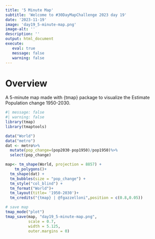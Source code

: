 ```yaml
---
title: '5 Minute Map'
subtitle: 'Welcome to #30DayMapChallenge 2023 day 19'
date: '2023-11-19'
image: 'day19_5-minute-map.png'
image-alt: ''
description: ''
output: html_document
execute: 
   eval: true
   message: false
   warning: false
---
```



# Overview

A 5-minute map made with {tmap} package to visualize the Estimate Population change 1950-2030.

```r
#| message: false
#| warning: false
library(tmap)
library(tmaptools)
```

```r
data("World")
data("metro")
dat <- metro%>%
  mutate(pop_change=(pop2030-pop1950)/pop1950)%>%
  select(pop_change)
```


```r
map<- tm_shape(World, projection = 8857) +
    tm_polygons()+
  tm_shape(dat) + 
  tm_bubbles(size = "pop_change") +
  tm_style("col_blind") +
  tm_format("World")+
  tm_layout(title= '1950-2030')+
  tm_credits("{tmap} | @fgazzelloni",position = c(0.8,0.05))
```


```r
# save map
tmap_mode("plot")
tmap_save(map, "day19_5-minute-map.png", 
          scale = 0.7, 
          width = 5.125, 
          outer.margins = 0)
```



